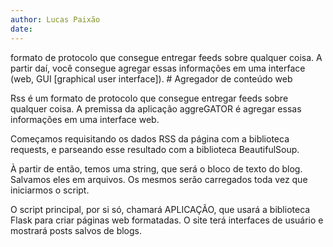 ---
author: Lucas Paixão
date:
---
formato de  protocolo que consegue entregar feeds sobre qualquer coisa. A partir daí, você consegue agregar essas
informações em uma interface (web, GUI [graphical user interface]).
# Agregador de conteúdo web

Rss é um formato de  protocolo que consegue entregar feeds sobre qualquer coisa.
A premissa da aplicação aggreGATOR é agregar essas informações em uma interface web.

Começamos requisitando os dados RSS da página com a biblioteca requests, e parseando esse resultado com a
biblioteca BeautifulSoup.

À partir de então, temos uma string, que será o bloco de texto do blog. Salvamos eles em arquivos. Os mesmos serão
carregados toda vez que iniciarmos o script.


O script principal, por si só, chamará APLICAÇÃO, que usará a biblioteca Flask para criar páginas web formatadas. O site terá interfaces de usuário e mostrará posts salvos de blogs.
